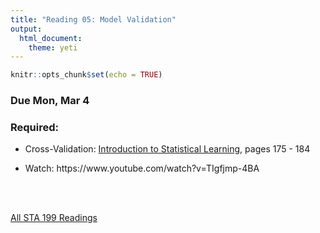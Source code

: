 ```yaml
---
title: "Reading 05: Model Validation"
output: 
  html_document: 
    theme: yeti
---
```


```r
knitr::opts_chunk$set(echo = TRUE)
```

### Due Mon, Mar 4

### Required:
     
- Cross-Validation: [Introduction to Statistical Learning](https://www-bcf.usc.edu/~gareth/ISL/ISLR%20First%20Printing.pdf), pages 175 - 184 
    
- Watch: https://www.youtube.com/watch?v=TIgfjmp-4BA

<br>
<br>

[All STA 199 Readings](https://www2.stat.duke.edu/courses/Spring19/sta199.001/reading/readings.html)
